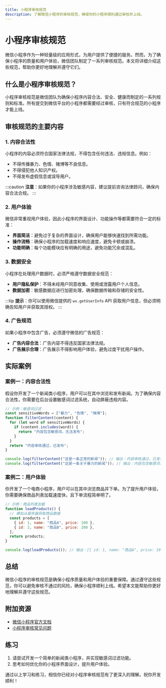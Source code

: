 ```yaml
---
title: 小程序审核规范
description: 了解微信小程序的审核规范，确保你的小程序顺利通过审核并上线。
---
```


# 小程序审核规范

微信小程序作为一种轻量级的应用形式，为用户提供了便捷的服务。然而，为了确保小程序的质量和用户体验，微信团队制定了一系列审核规范。本文将详细介绍这些规范，帮助你更好地理解并遵守它们。

## 什么是小程序审核规范？

小程序审核规范是微信团队为确保小程序内容合法、安全、健康而制定的一系列规则和标准。所有提交到微信平台的小程序都需要经过审核，只有符合规范的小程序才能上线。

## 审核规范的主要内容

### 1. 内容合法性

小程序的内容必须符合国家法律法规，不得包含任何违法、违规信息。例如：

- 不得传播暴力、色情、赌博等不良信息。
- 不得侵犯他人知识产权。
- 不得发布虚假信息或误导用户。

:::caution
**注意**：如果你的小程序涉及敏感内容，建议提前咨询法律顾问，确保内容合法合规。
:::

### 2. 用户体验

微信非常重视用户体验，因此小程序的界面设计、功能操作等都需要符合一定的标准：

- **界面简洁**：避免过于复杂的界面设计，确保用户能够快速找到所需功能。
- **操作流畅**：确保小程序的加载速度和响应速度，避免卡顿或崩溃。
- **功能明确**：每个功能模块应有明确的用途，避免功能冗余或混乱。

### 3. 数据安全

小程序在处理用户数据时，必须严格遵守数据安全规范：

- **用户隐私保护**：不得未经用户同意收集、使用或泄露用户个人信息。
- **数据加密**：敏感数据应进行加密处理，确保数据传输和存储的安全性。

:::tip
**提示**：你可以使用微信提供的 `wx.getUserInfo` API 获取用户信息，但必须明确告知用户并获取其授权。
:::

### 4. 广告规范

如果小程序中包含广告，必须遵守微信的广告规范：

- **广告内容合法**：广告内容不得违反国家法律法规。
- **广告展示合理**：广告展示不得影响用户体验，避免过度干扰用户操作。

## 实际案例

### 案例一：内容合法性

假设你开发了一个新闻类小程序，用户可以在其中浏览和发布新闻。为了确保内容合法性，你需要在后台设置敏感词过滤系统，自动屏蔽违规内容。

```javascript
// 示例：敏感词过滤
const sensitiveWords = ["暴力", "色情", "赌博"];
function filterContent(content) {
  for (let word of sensitiveWords) {
    if (content.includes(word)) {
      return "内容包含敏感词，无法发布";
    }
  }
  return "内容审核通过，已发布";
}

console.log(filterContent("这是一条正常的新闻")); // 输出：内容审核通过，已发布
console.log(filterContent("这是一条关于暴力的新闻")); // 输出：内容包含敏感词，无法发布
```

### 案例二：用户体验

你开发了一个电商小程序，用户可以在其中浏览商品并下单。为了提升用户体验，你需要确保商品列表加载速度快，且下单流程简单明了。

```javascript
// 示例：商品列表加载
function loadProducts() {
  // 模拟从服务器获取商品数据
  const products = [
    { id: 1, name: "商品A", price: 100 },
    { id: 2, name: "商品B", price: 200 },
  ];
  return products;
}

console.log(loadProducts()); // 输出：[{ id: 1, name: "商品A", price: 100 }, { id: 2, name: "商品B", price: 200 }]
```

## 总结

微信小程序的审核规范是确保小程序质量和用户体验的重要保障。通过遵守这些规范，你可以避免审核不通过的风险，确保小程序顺利上线。希望本文能帮助你更好地理解并遵守这些规范。

## 附加资源

- [微信小程序官方文档](https://developers.weixin.qq.com/miniprogram/dev/framework/)
- [小程序审核常见问题](https://developers.weixin.qq.com/community/develop/doc/000a02c2c502c8e6fb8f7a7c656800)

## 练习

1. 请尝试开发一个简单的新闻类小程序，并实现敏感词过滤功能。
2. 思考如何优化你的小程序界面设计，提升用户体验。

通过以上学习和练习，相信你已经对小程序审核规范有了更深入的理解。祝你开发顺利！